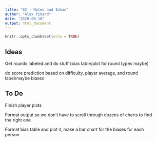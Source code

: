 ```yaml
---
title: "02 - Notes and Ideas"
author: "Alex Pinard"
date: "2020-08-18"
output: html_document
---
```


```r
knitr::opts_chunk$set(echo = TRUE)
```

## Ideas

Get rounds labeled and do stuff (bias table/plot for round types maybe)

do score prediction based on difficulty, player average, and round label/maybe biases

## To Do

Finish player plots

Format output so we don't have to scroll through dozens of charts to find the right one

Format bias table and plot it, make a bar chart for the biases for each person

